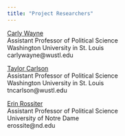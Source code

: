 ```yaml
---
title: "Project Researchers"
---
```


[Carly Wayne](https://artsci.wustl.edu/faculty-staff/carly-wayne)<br>
Assistant Professor of Political Science<br>
Washington University in St. Louis<br>
carlywayne\@wustl.edu

[Taylor Carlson](https://polisci.wustl.edu/people/taylor-carlson)<br>
Assistant Professor of Political Science<br>
Washington University in St. Louis<br>
tncarlson\@wustl.edu

[Erin Rossiter](https://politicalscience.nd.edu/people/erin-rossiter/)<br>
Assistant Professor of Political Science<br>
University of Notre Dame<br>
erossite\@nd.edu







